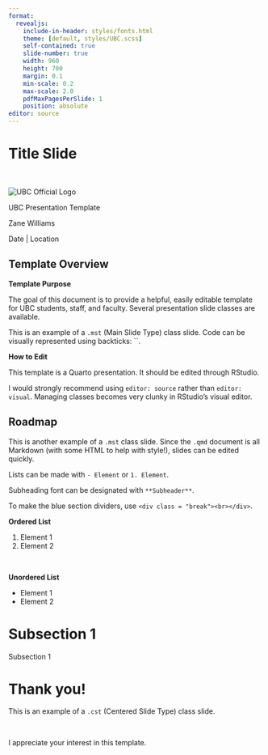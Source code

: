 ```yaml
---
format: 
  revealjs:
    include-in-header: styles/fonts.html
    theme: [default, styles/UBC.scss]
    self-contained: true
    slide-number: true
    width: 960
    height: 700
    margin: 0.1
    min-scale: 0.2
    max-scale: 2.0
    pdfMaxPagesPerSlide: 1
    position: absolute
editor: source
---
```


# Title Slide {.intro-slide}

<div class = "banner"><br></div>

<div class = "intro-flex">

<div class = "upper">
<img src="images/UBC-logo.png" alt="UBC Official Logo">
</div>

<div class = "title-authors-flex">

<div class = "main-title">
UBC Presentation Template
</div>

<div class = "authors">
Zane Williams
</div>

</div>

<div class = "lower">
Date | Location
</div>

</div>

## Template Overview {.mst}

<b>Template Purpose</b>

The goal of this document is to provide a helpful, easily editable template for UBC students, staff, and faculty. Several presentation slide classes are available.

This is an example of a `.mst` (Main Slide Type) class slide. Code can be visually represented using backticks: ``.

<b>How to Edit</b>

This template is a Quarto presentation. It should be edited through RStudio.

I would strongly recommend using `editor: source` rather than `editor: visual`. Managing classes becomes very clunky in RStudio's visual editor.

## Roadmap {.mst}

This is another example of a `.mst` class slide. Since the `.qmd` document is all Markdown (with some HTML to help with style!), slides can be edited quickly.

Lists can be made with `- Element` or `1. Element`. 

Subheading font can be designated with `**Subheader**`. 

To make the blue section dividers, use `<div class = "break"><br></div>`.

**Ordered List**

1. Element 1
2. Element 2

<div class = "break"><br></div>

**Unordered List**

- Element 1
- Element 2

# Subsection 1 {.subsection1}

<div class="subsection-title">
Subsection 1
</div>

# Thank you! {.cst}

This is an example of a `.cst` (Centered Slide Type) class slide.

<div class = "break"><br></div>

I appreciate your interest in this template.
